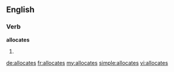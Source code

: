 ==English==

===Verb===
'''allocates'''

# {{third-person singular of|[[allocate]]}}

[[de:allocates]]
[[fr:allocates]]
[[my:allocates]]
[[simple:allocates]]
[[vi:allocates]]